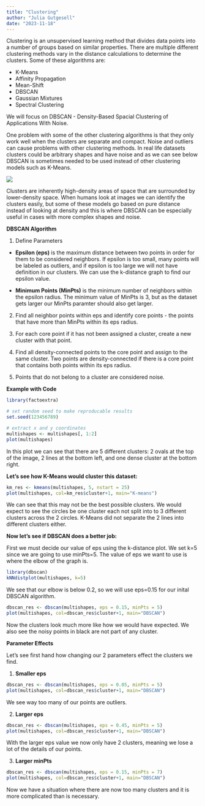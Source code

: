 ```yaml
---
title: "Clustering"
author: "Julia Gutgesell"
date: "2023-11-18"
---
```


Clustering is an unsupervised learning method that divides data points into a number of groups based on similar properties. There are multiple different clustering methods vary in the distance calculations to determine the clusters. Some of these algorithms are:

-   K-Means
-   Affinity Propagation
-   Mean-Shift
-   DBSCAN
-   Gaussian Mixtures
-   Spectral Clustering

We will focus on DBSCAN - Density-Based Spacial Clustering of Applications With Noise.

One problem with some of the other clustering algorithms is that they only work well when the clusters are separate and compact. Noise and outliers can cause problems with other clustering methods. In real life datasets clusters could be arbitrary shapes and have noise and as we can see below DBSCAN is sometimes needed to be used instead of other clustering models such as K-Means.

![](PicsArt_11-17-08.07.10-300x300.jpg)

Clusters are inherently high-density areas of space that are surrounded by lower-density space. When humans look at images we can identify the clusters easily, but some of these models go based on pure distance instead of looking at density and this is where DBSCAN can be especially useful in cases with more complex shapes and noise.

**DBSCAN Algorithm**

1.  Define Parameters

-   **Epsilon (eps)** is the maximum distance between two points in order for them to be considered neighbors. If epsilon is too small, many points will be labeled as outliers, and if epsilon is too large we will not have definition in our clusters. We can use the k-distance graph to find our epsilon value.

-   **Minimum Points (MinPts)** is the minimum number of neighbors within the epsilon radius. The minimum value of MinPts is 3, but as the dataset gets larger our MinPts paramter should also get larger.

2.  Find all neighbor points within eps and identify core points - the points that have more than MinPts within its eps radius.

3.  For each core point if it has not been assigned a cluster, create a new cluster with that point.

4.  Find all density-connected points to the core point and assign to the same cluster. Two points are density-connected if there is a core point that contains both points within its eps radius.

5.  Points that do not belong to a cluster are considered noise.

**Example with Code**

```r
library(factoextra)

# set random seed to make reproducable results 
set.seed(123456789)

# extract x and y coordinates
multishapes <- multishapes[, 1:2]
plot(multishapes)
```

In this plot we can see that there are 5 different clusters: 2 ovals at the top of the image, 2 lines at the bottom left, and one dense cluster at the bottom right.

**Let's see how K-Means would cluster this dataset:**

```r
km_res <- kmeans(multishapes, 5, nstart = 25)
plot(multishapes, col=km_res$cluster+1, main="K-means")
```

We can see that this may not be the best possible clusters. We would expect to see the circles be one cluster each not split into to 3 different clusters across the 2 circles. K-Means did not separate the 2 lines into different clusters either.

**Now let's see if DBSCAN does a better job:**

First we must decide our value of eps using the k-distance plot. We set k=5 since we are going to use minPts=5. The value of eps we want to use is where the elbow of the graph is.

```r
library(dbscan)
kNNdistplot(multishapes, k=5)
```

We see that our elbow is below 0.2, so we will use eps=0.15 for our inital DBSCAN algorithm.

```r
dbscan_res <- dbscan(multishapes, eps = 0.15, minPts = 5)
plot(multishapes, col=dbscan_res$cluster+1, main="DBSCAN")
```

Now the clusters look much more like how we would have expected. We also see the noisy points in black are not part of any cluster.

**Parameter Effects**

Let's see first hand how changing our 2 parameters effect the clusters we find.

1.  **Smaller eps**

```r
dbscan_res <- dbscan(multishapes, eps = 0.05, minPts = 5)
plot(multishapes, col=dbscan_res$cluster+1, main="DBSCAN")
```

We see way too many of our points are outliers.

2.  **Larger eps**

```r
dbscan_res <- dbscan(multishapes, eps = 0.45, minPts = 5)
plot(multishapes, col=dbscan_res$cluster+1, main="DBSCAN")
```

With the larger eps value we now only have 2 clusters, meaning we lose a lot of the details of our points.

3.  **Larger minPts**

```r
dbscan_res <- dbscan(multishapes, eps = 0.15, minPts = 7)
plot(multishapes, col=dbscan_res$cluster+1, main="DBSCAN")
```

Now we have a situation where there are now too many clusters and it is more complicated than is necessary.
